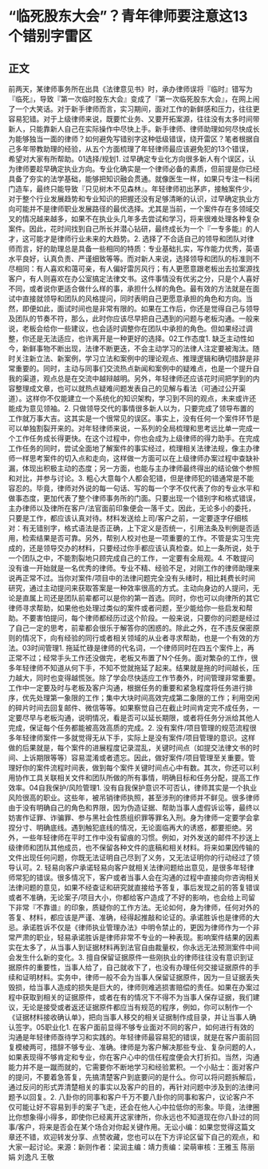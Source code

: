 # “临死股东大会”？青年律师要注意这13个错别字雷区
## 正文
前两天，某律师事务所在出具《法律意见书》时，承办律师误将『临时』错写为『临死』，导致『第一次临时股东大会』变成了『第一次临死股东大会』，在网上闹了一个大笑话。对于新手律师而言，实习期间，面对工作的新鲜感和压力，往往更容易犯错。对于上级律师来说，既要忙业务、又要开拓案源，往往没有太多时间带新人，只能靠新人自己在实际操作中尽快上手。新手律师、律师助理如何尽快成长为能够独当一面的律师？如何避免写错别字这种低级错误，绕开雷区？笔者根据自己多年带教助理的经验，从五个方面梳理了年轻律师最应该避免犯的13个错误，希望对大家有所帮助。01选择/规划1. 过早确定专业化方向很多新人有个误区，认为律师要趁早确定执业方向。专业化确实是一个律师必备的素质，但前提是你已经具备了夯实的法学基础，能够把知识融会贯通。就像医生一样，如果只专注一科闭门造车，最终只能导致『只见树木不见森林』。年轻律师初出茅庐，接触案件少，对于整个行业发展趋势和专业知识的把握还没有足够清晰的认识，过早确定执业方向可能并不是律师职业发展路径的最优选择。尤其是当前，一个案件存在多领域交叉的情况越来越多，如果不在执业头几年多去尝试和学习，将来很难处理各种复杂案件。因此，花时间找到自己所长并潜心钻研，最终成长为一个『一专多能』的人才，这可能才是律师行业未来的大趋势。2. 选择了不合适自己的领导和团队对律师而言，好的助理总是具备一些相同的特质：专业基础扎实，写作能力优秀，英语水平良好，认真负责、严谨细致等等。而对新人来说，选择领导和团队的标准则不尽相同：有人喜欢和蔼可亲，有人偏好雷厉风行；有人更愿意跟老板出去拉案源找客户，有人则喜欢在办公室搞定法律文书。这件事情没有优劣之分，只是个人喜好不同，或者说你更适合做什么样的事，承担什么样的角色。最有效的方法就是在面试中直接就领导和团队的风格提问，同时表明自己更愿意承担的角色和方向。当然，即便如此，面试时间也是非常有限的。如果在工作后，你还是觉得自己与领导及团队的节奏不符，那么，此时你应该尽早把自己遇到的问题与老板沟通。一般来说，老板会给你一些建议，也会适时调整你在团队中承担的角色。但如果经过调整，你还是无法适应，也许离开是一种更好的选择。02工作态度1. 缺乏主动性如今，新鲜事物不断出现，法律不断更迭，不会主动学习的法律人注定要被淘汰。随时关注新立法、新案例，学习立法和案例中的理论观点、推理逻辑和确切措辞是非常重要的。同时，主动与同事们交流热点新闻和案例中的疑难点，也是一个提升自我的渠道，观点总是在交流中越辩越明。另外，年轻律师还应该花时间把学到的内容整理成文章，也可以就热点疑难问题发表自己的见解与看法（可通过公开渠道）。这样你不仅能建立一个系统化的知识架构，学习到不同的观点，未来或许还能成为意见领袖。2. 只做领导交代的事情很多新人以为，只要完成了领导布置的工作就万事大吉。这其实是一个很常见的误区。事实上，没有任何一个案件环节是可以单独割裂开来的。对年轻律师来说，一系列的全局梳理和思考远比单一完成一个工作任务成长得更快。在这个过程中，你也会成为上级律师的得力助手。在完成工作任务的同时，尝试全面地了解案件的事实经过，梳理相关法律法规，像主办律师一样思考案件的切入点和走向，这样做一方面可以在上级律师办案过程中查缺补漏，体现出积极主动的态度；另一方面，也能与主办律师最终得出的结论做个参照和对比，并参与讨论。3. 粗心大意每个人都会犯错，但是律师犯的错通常是不能容忍的。毕竟，律师对外说的每一句话、写的每一个字不仅代表了你的专业水平和做事态度，更加代表了整个律师事务所的门面。只要出现一个错别字和格式错误，主办律师以及律所在客户/法官面前印象便会一落千丈。因此，无论多小的委托，只要是工作，都应该认真对待。材料发送给上司/客户之前，一定要逐字仔细核对：有无错别字，格式语法是否正确，上下定义是否统一，引用法条及判例是否适用，检索结果是否可靠。另外，帮别人校对也是一项重要的工作。不管是实习生完成的，还是领导交办的材料，只要经过你手都应该认真检查。如上一条所说，处于一个团队之中，不能割裂地只顾完成自己的工作，一定要有全局观。4. 不敢提问没有谁一开始就是一名优秀的律师。专业不精、经验不足，对刚工作的律师助理来说再正常不过。当你对案件/项目中的法律问题完全没有头绪时，相比耗费长时间研究，通过主动提问来获取答案是一种效率很高的方式。主动向身边的人提问，无论是直属上司还是团队前辈都可以是你的第一首选。同时，你也可以向律所的其它律师寻求帮助，如果他也处理过类似的案件或者问题，至少能给你一些启发和帮助。不要害怕提问，每个律师都经历过这个阶段。一般来说，只要你的问题是经过了自己一定的思考，前辈都会很乐于解答你的困惑的。除此之外，在不违反保密原则的情况下，向有经验的同行或者相关领域的从业者寻求帮助，也是一个有效的方法。03时间管理1. 拖延忙碌是律师的代名词，一个律师同时在四五个案件上，再正常不过；经常手头工作还没做完，老板又布置了N个任务。面对繁杂的工作，很多年轻律师不知道从何下手，不知不觉就拖延了起来。结果就是拖的时间越长，压力越大，同时也变得越慌张。除了学会尽快适应工作节奏外，时间管理非常重要。工作中一定要及时与老板及客户沟通，根据任务的重要和紧急程度将任务进行排序，优先处理第一象限的工作；集中大块时间高效完成第二象限的工作；利用空闲的碎片时间去回复邮件、微信等等。如果察觉自己在截止时间肯定完不成任务，一定要尽早与老板沟通，说明情况，看是否可以延长期限，或者将任务分派给其他人完成，保证每个任务都能被高效高质的完成。2. 没有案件/项目管理的规范流程很多年轻律师案件一多就觉得无从下手，实际上是没有案件/项目管理的意识。这样做的后果就是，每个案件的进展程度记录混乱，关键时间点（如提交法律文书的时间、上诉期限等等）容易混淆或者遗忘。因此，做好案件/项目管理至关重要。管理好你的案件流程时间表，做到每个案件关键时间点心中有数。其次，你还可以利用协作工具关联相关文件和团队所做的所有事情，明确目标和任务分配，提高工作效率。04自我保护/风险管理1. 没有自我保护意识不可否认，律师其实是一个执业风险很高的职业。这些年，被吊销律师执照，甚至涉刑的律师并不鲜见。很多律师由于没有明确自己的角色和界限，因为伪造证据、帮助当事人虚假诉讼等，最终以妨害作证罪、诈骗罪、参与黑社会性质组织罪等罪名入刑。身为律师一定要学会拿捏分寸、明确底线。遇到触犯底线的情况，无论面临再大的诱惑，都要拒绝。另外，一些年轻律师在平时工作中没有留痕的习惯。例如，对外发送的邮件不抄送上级律师和团队其他成员，也不保留各种文件的底稿和相关材料。将来如果因传输的文件出现任何问题，你既无法证明自己尽到了义务，又无法证明你的行动经过了领导认可。2. 轻易向客户承诺轻易向客户就相关法律问题给出意见，是很多年轻律师常犯的错误。很多情况下，客户或者当事人会在沟通的过程中直接向你咨询相关法律问题的意见，如果不经查证和研究就直接给予答复，事后发现之前的答复错误或者不准确，无论案子/项目大小，你都给客户造成了不好的影响，也会给上司留下非常『不靠谱』的印象，质疑你的工作方法。无论如何，身为律师，任何对外的答复、材料，都应该是严谨、准确，经得起推敲和论证的。承诺胜诉也是律师的大忌。承诺胜诉不仅是《律师执业管理办法》中明令禁止的，更因为律师作为一个非常严肃的职业，轻易承诺胜诉是律师非常不专业的一种表现。影响案件结果的因素实在太多了，从当事人到证据材料再到法官自由裁量权，你永远无法预测案件中间会发生什么新的变化。3. 擅自保留证据原件一些刚执业的律师往往没有意识到证据原件的重要性，当事人给了，自己就收下了，也没有办理任何交接证据原件的手续和证明材料。实务中，律师一般不会为当事人保留证据原件，因为一旦证据丢失毁损，给当事人造成的损失是巨大的，律师则难逃损害赔偿的责任。如果在办案过程中获取到相关的证据原件，或者在有的情况下不得不为当事人保存证据，我们建议，无论是接受或者返还证据原件都应当有规范的程序，例如，你可以制作一个《证据材料接收确认单》，把向当事人移交的相关证据制作成目录，并让当事人确认签字。05职业化1. 在客户面前显得不够专业面对不同的客户，如何进行有效的沟通是年轻律师亟待学习和实践的。年轻律师最容易犯的错误，就是在客户面前回复模棱两可，措辞不够专业、准确。律师是为客户解决那些专业、复杂问题的人，如果表现得不够肯定和专业，你在客户心中的信任程度便会大打折扣。当然，沟通能力并不是一蹴而就的，它需要你不断地学习和经验累积。一个小贴士：面对客户的提问，不要着急答复，先搞清楚客户到底要问的是什么。你可以将问题拆解后，通过反问的形式弄清楚相关的事实以及客户的目的，再针对问题中涉及到的法律问题予以回复。2. 八卦你的同事和客户千万不要八卦你的同事和客户，议论客户不仅可能让好不容易到手的案子飞走，还会在他人心中拉低你的形象。毕竟，法律圈比你想象得小得多，即使你已经离开这家律所，你永远也不知道现在你八卦过的同事/客户，将来是否会在某个场合对你起关键作用。无讼小编：如果您觉得这篇文章还不错，欢迎转发分享、点赞收藏，您也可以在下方评论区留下自己的观点，和大家一起讨论。来源：新则作者：梁润主编：靖力责编：梁萌审核：王雅玉 陈丽娟 刘逸凡 王敬